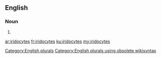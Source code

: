 ==English==

===Noun===
{{head|en}}

# {{plural of|iridocyte}}

[[Category:English plurals]][[Category:English plurals using obsolete wikisyntax]]

[[ar:iridocytes]]
[[fr:iridocytes]]
[[ku:iridocytes]]
[[my:iridocytes]]